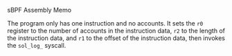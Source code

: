 
<ChallengeTitle>sBPF Assembly Memo</ChallengeTitle>

The program only has one instruction and no accounts. It sets the `r0` register to the number of accounts in the instruction data, `r2` to the length of the instruction data, and `r1` to the offset of the instruction data, then invokes the `sol_log_` syscall.

